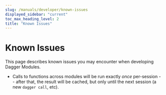 ```yaml
---
slug: /manuals/developer/known-issues
displayed_sidebar: "current"
toc_max_heading_level: 2
title: "Known Issues"
---
```



# Known Issues


This page describes known issues you may encounter when developing Dagger Modules.

- Calls to functions across modules will be run exactly _once_ per-session --
  after that, the result will be cached, but only until the next session (a new
  `dagger call`, etc).
